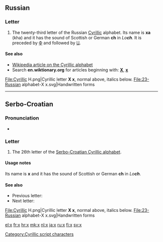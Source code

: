 {{Cyrillic character info|hex=445|name=CYRILLIC SMALL LETTER HA}}
{{also|Appendix:Variations of "x"}}
==Russian==

===Letter===
{{head|ru|letter|lower case||upper case|Х}}

# The twenty-third letter of the Russian [[Cyrillic]] alphabet. Its name is '''ха''' (kha) and it has the sound of Scottish or German '''ch''' in ''Lo'''ch'''''. It is preceded by [[ф|Ф]] and followed by [[ц|Ц]].

====See also====
* [[w:Cyrillic alphabet|Wikipedia article on the Cyrillic alphabet]]
* Search '''en.wiktionary.org''' for articles beginning with: '''[http://en.wiktionary.org/w/index.php?title=Special%3AAllpages&from=%D0%A5&namespace=0 Х]''', '''[http://en.wiktionary.org/w/index.php?title=Special%3AAllpages&from=%D1%85&namespace=0 х]'''
<gallery caption="Letter styles">
File:Cyrillic H.png|Cyrillic letter '''Х х''', normal above, italics below.
File:23-Russian alphabet-Х х.svg|Handwritten forms
</gallery>

----

==Serbo-Croatian==
{{attention|sh}}

===Pronunciation===
* {{qualifier|phoneme}} {{IPA|/x/|lang=sh}}

===Letter===
{{head|sh|letter|lower case||upper case|Х}}

# The 26th letter of the [[Serbo-Croatian Cyrillic alphabet]].

====Usage notes====
Its name is '''х''' and it has the sound of Scottish or German '''ch''' in ''Lo'''ch'''''.

====See also====
* Previous letter: {{l|sh|ф}}
* Next letter: {{l|sh|ц}}

<gallery caption="Letter styles">
File:Cyrillic H.png|Cyrillic letter '''Х х''', normal above, italics below.
File:23-Russian alphabet-Х х.svg|Handwritten forms
</gallery>

[[Category:Cyrillic script characters]]

[[el:х]]
[[fr:х]]
[[hr:х]]
[[mk:х]]
[[nl:х]]
[[ja:х]]
[[ru:х]]
[[fi:х]]
[[sv:х]]
